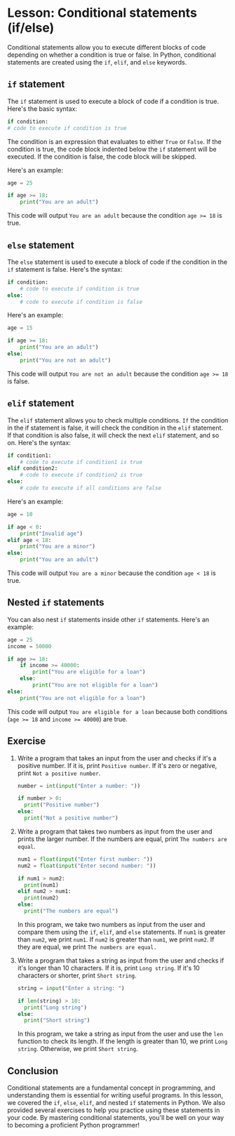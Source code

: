 # Lesson: Conditional statements (if/else)

Conditional statements allow you to execute different blocks of code depending on whether a condition is true or false. In Python, conditional statements are created using the `if`, `elif`, and `else` keywords.

## `if` statement

The `if` statement is used to execute a block of code if a condition is true. Here's the basic syntax:

```python
if condition:
# code to execute if condition is true
```

The condition is an expression that evaluates to either `True` or `False`. If the condition is true, the code block indented below the `if` statement will be executed. If the condition is false, the code block will be skipped.

Here's an example:

```python
age = 25

if age >= 18:
    print("You are an adult")
```

This code will output `You are an adult` because the condition `age >= 18` is true.

## `else` statement

The `else` statement is used to execute a block of code if the condition in the `if` statement is false. Here's the syntax:

```python
if condition:
    # code to execute if condition is true
else:
    # code to execute if condition is false
```

Here's an example:

```python
age = 15

if age >= 18:
    print("You are an adult")
else:
    print("You are not an adult")
```

This code will output `You are not an adult` because the condition `age >= 18` is false.

## `elif` statement

The `elif` statement allows you to check multiple conditions. `If` the condition in the if statement is false, it will check the condition in the `elif` statement. If that condition is also false, it will check the next `elif` statement, and so on. Here's the syntax:

```python
if condition1:
    # code to execute if condition1 is true
elif condition2:
    # code to execute if condition2 is true
else:
    # code to execute if all conditions are false
```

Here's an example:

```python
age = 10

if age < 0:
    print("Invalid age")
elif age < 18:
    print("You are a minor")
else:
    print("You are an adult")
```

This code will output `You are a minor` because the condition `age < 18` is true.

## Nested `if` statements

You can also nest `if` statements inside other `if` statements. Here's an example:

```python
age = 25
income = 50000

if age >= 18:
    if income >= 40000:
        print("You are eligible for a loan")
    else:
        print("You are not eligible for a loan")
else:
    print("You are not eligible for a loan")
```

This code will output `You are eligible for a loan` because both conditions (`age >= 18` and `income >= 40000`) are true.

## Exercise

1. Write a program that takes an input from the user and checks if it's a positive number. If it is, print `Positive number`. If it's zero or negative, print `Not a positive number`.

   ```python
   number = int(input("Enter a number: "))

   if number > 0:
     print("Positive number")
   else:
     print("Not a positive number")
   ```

2. Write a program that takes two numbers as input from the user and prints the larger number. If the numbers are equal, print `The numbers are equal`.

   ```python
   num1 = float(input("Enter first number: "))
   num2 = float(input("Enter second number: "))

   if num1 > num2:
     print(num1)
   elif num2 > num1:
     print(num2)
   else:
     print("The numbers are equal")
   ```

   In this program, we take two numbers as input from the user and compare them using the `if`, `elif`, and `else` statements. If `num1` is greater than `num2`, we print `num1`. If `num2` is greater than `num1`, we print `num2`. If they are equal, we print `The numbers are equal.`

3. Write a program that takes a string as input from the user and checks if it's longer than 10 characters. If it is, print `Long string`. If it's 10 characters or shorter, print `Short string`.

   ```python
   string = input("Enter a string: ")

   if len(string) > 10:
     print("Long string")
   else:
     print("Short string")
   ```

   In this program, we take a string as input from the user and use the `len` function to check its length. If the length is greater than 10, we print `Long string`. Otherwise, we print `Short string`.

## Conclusion

Conditional statements are a fundamental concept in programming, and understanding them is essential for writing useful programs. In this lesson, we covered the `if`, `else`, `elif`, and nested `if` statements in Python. We also provided several exercises to help you practice using these statements in your code. By mastering conditional statements, you'll be well on your way to becoming a proficient Python programmer!
